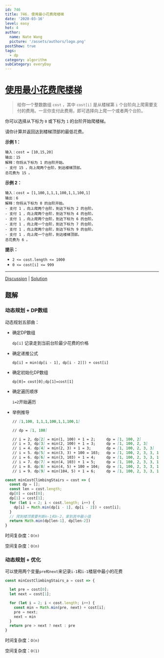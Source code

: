 ```yaml
---
id: 746
title: 746. 使用最小花费爬楼梯
date: '2020-03-16'
level: easy
hot: 4
author:
  name: Nate Wang
  picture: '/assets/authors/logo.png'
postShow: true
tags:
  - dp
category: algorithm
subCategory: everyDay
---
```







# [使用最小花费爬楼梯](https://leetcode-cn.com/problems/min-cost-climbing-stairs/description/)

>给你一个整数数组 `cost` ，其中 `cost[i]` 是从楼梯第 `i` 个台阶向上爬需要支付的费用。一旦你支付此费用，即可选择向上爬一个或者两个台阶。

你可以选择从下标为 `0` 或下标为 `1` 的台阶开始爬楼梯。

请你计算并返回达到楼梯顶部的最低花费。

**示例 1：**

```
输入：cost = [10,15,20]
输出：15
解释：你将从下标为 1 的台阶开始。
- 支付 15 ，向上爬两个台阶，到达楼梯顶部。
总花费为 15 。
```

**示例 2：**

```
输入：cost = [1,100,1,1,1,100,1,1,100,1]
输出：6
解释：你将从下标为 0 的台阶开始。
- 支付 1 ，向上爬两个台阶，到达下标为 2 的台阶。
- 支付 1 ，向上爬两个台阶，到达下标为 4 的台阶。
- 支付 1 ，向上爬两个台阶，到达下标为 6 的台阶。
- 支付 1 ，向上爬一个台阶，到达下标为 7 的台阶。
- 支付 1 ，向上爬两个台阶，到达下标为 9 的台阶。
- 支付 1 ，向上爬一个台阶，到达楼梯顶部。
总花费为 6 。
```

**提示：**

- `2 <= cost.length <= 1000`
- `0 <= cost[i] <= 999`

------

[Discussion](https://leetcode-cn.com/problems/min-cost-climbing-stairs/comments/) | [Solution](https://leetcode-cn.com/problems/min-cost-climbing-stairs/solution/)

## 题解

### 动态规划 + DP数组

动态规划五部曲：

- 确定DP数组

  `dp[i]` 记录走到当前台阶最少花费的价格

- 确定递推公式

  `dp[i] = min(dp[i - 1], dp[i - 2]]) + cost[i]`

- 确定初始化DP数组

  `dp[0]= cost[0];dp[1]=cost[1]`

- 确定遍历顺序

  `i=2`开始遍历

- 举例推导

  ```markdown
  // [1,100, 1,1,1,100,1,1,100,1]
  
  // dp = [1, 100]
  
  // i = 2, dp[2] = min(1, 100) + 1 = 2;     dp = [1, 100, 2]
  // i = 3, dp[3] = min(2, 100) + 1 = 3;     dp = [1, 100, 2, 3]
  // i = 4. dp[4] = min(2, 3) + 1 = 3;       dp = [1, 100, 2, 3, 3]
  // i = 5. dp[5] = min(3, 3) + 100 = 103;   dp = [1, 100, 2, 3, 3, 103]
  // i = 6. dp[6] = min(3, 103) + 1 = 4;     dp = [1, 100, 2, 3, 3, 103, 4]
  // i = 7. dp[7] = min(4, 103) + 1 = 5;     dp = [1, 100, 2, 3, 3, 103, 4, 5]
  // i = 8. dp[8] = min(4, 5) + 100 = 104;   dp = [1, 100, 2, 3, 3, 103, 4, 5, 104]
  // i = 9. dp[9] = min(104, 5) + 1 = 6;     dp = [1, 100, 2, 3, 3, 103, 4, 5, 104, 6]
  ```



```js
const minCostClimbingStairs = cost => {
  const dp = [];
  const len = cost.length;
  dp[0] = cost[0];
  dp[1] = cost[1];
  for (let i = 2; i < cost.length; i++) {
    dp[i] = Math.min(dp[i - 1], dp[i - 2]) + cost[i];
  }
  // 爬到楼顶需要判断n-1和n-2，拿到其中最小值
  return Math.min(dp[len-1], dp[len-2])
}
```

时间复杂度：`O(n)`

空间复杂度：`O(n)`

### 动态规划 + 优化

可以使用两个变量`pre和next`来记录`i-1`和`i-1`楼层中最小的花费

```js
const minCostClimbingStairs_a = cost => {

  let pre = cost[0];
  let next = cost[1];

  for (let i = 2; i < cost.length; i++) {
    const min = Math.min(pre, next) + cost[i];
    pre = next;
    next = min
  }
  return pre > next ? next : pre
}
```

时间复杂度：`O(n)`

空间复杂度：`O(1)`